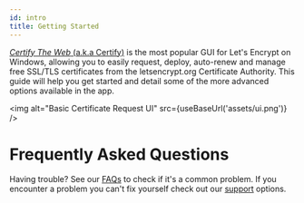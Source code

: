 ```yaml
---
id: intro
title: Getting Started
---
```



[*Certify The Web* (a.k.a Certify)](https://certifytheweb.com) is the most popular GUI for Let's Encrypt on Windows, allowing you to easily request, deploy, auto-renew and manage free SSL/TLS certificates from the letsencrypt.org Certificate Authority. This guide will help you get started and detail some of the more advanced options available in the app.

<img alt="Basic Certificate Request UI" src={useBaseUrl('assets/ui.png')} />

# Frequently Asked Questions
Having trouble? See our [FAQs](faq.md) to check if it's a common problem. If you encounter a problem you can't fix yourself check out our [support](support.md) options.



